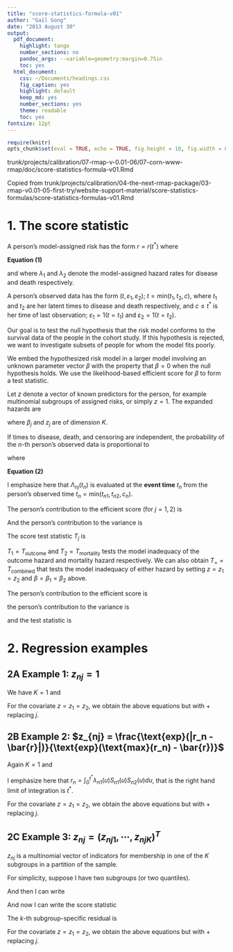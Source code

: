 ```yaml
---
title: "score-statistics-formula-v01"
author: "Gail Gong"
date: "2013 August 30"
output:
  pdf_document:
    highlight: tango
    number_sections: no
    pandoc_args: --variable=geometry:margin=0.75in
    toc: yes
  html_document:
    css: ~/Documents/headings.css
    fig_caption: yes
    highlight: default
    keep_md: yes
    number_sections: yes
    theme: readable
    toc: yes
fontsize: 12pt
---
```

 
```r
require(knitr)
opts_chunk$set(eval = TRUE, echo = TRUE, fig.height = 10, fig.width = 8, tidy=FALSE)
```
trunk/projects/calibration/07-rmap-v-0.01-06/07-corn-www-rmap/doc/score-statistics-formula-v01.Rmd

Copied from trunk/projects/calibration/04-the-next-rmap-package/03-rmap-v0.01-05-first-try/website-support-material/score-statistics-formulas/score-statistics-formulas-v01.Rmd

# 1. The score statistic

A person's model-assigned risk has the form $r = r(t^{*})$ where 

__Equation (1)__

\begin{align}
r(t^*) = \int_0^{t^{*}} \lambda_1(u) \;\;\text{exp}\Big\{ 
- \Big( \Lambda_1(u) + \Lambda_2(u) \Big) \Big\} du 
\end{align}


and where $\lambda_1$ and $\lambda_2$ denote the model-assigned hazard rates for disease and death respectively.

A person's observed data has the form $\big( t, \varepsilon_1, \varepsilon_2 \big)$;  $t = \text{min} \big(t_1, t_2, c \big)$, where $t_1$ and $t_2$ are her latent times to disease and death respectively, and $c \le t^{*}$ is her time of last observation; $\varepsilon_1 = 1\big(t = t_1\big)$ and $\varepsilon_2 = 1\big(t = t_2 \big)$.

Our goal is to test the null hypothesis that the risk model conforms to the survival data of the people in the cohort study. If this hypothesis is rejected, we want to investigate subsets of people for whom the model fits poorly.

We embed the hypothesized risk model in a larger model involving an unknown parameter vector $\beta$ with the property that $\beta = 0$ when the null hypothesis holds. We use the likelihood-based efficient score for $\beta$ to form a test statistic.


Let $z$ denote a vector of known predictors for the person, for example multinomial subgroups of assigned risks, or simply $z = 1$. The expanded hazards are 

\begin{align}
\lambda_j \big( t ; \beta, z = (z_1, z_2)\big) = \lambda_j (t) e^{\beta_j^T z_j}, \;\;\;j = 1, 2
\end{align}

where $\beta_j$ and $z_j$ are of dimension $K$. 

If times to disease, death, and censoring are independent, the probability of the $n$-th person's observed data is proportional to 

\begin{align}
L_n & = \prod_{j=1}^2 \Bigg\{ \bigg(
\lambda_{nj} \big( t_n \big) e^{\beta_j^T z_{nj}}
\bigg)^{\varepsilon_{nj}}
\text{exp} \bigg(
 \Lambda_{nj}(t_n)  -e^{\beta_j^T z_{nj}}
\bigg) \Bigg\}\\
\end{align}

where

__Equation (2)__

\begin{align}
\Lambda_{nj}(t_n) & = \int_0^t \lambda_{nj}(u) du, \;\;\; n = 1, \cdots, N, \; \; j = 1, 2  
\end{align}

I emphasize here that $\Lambda_{nj}(t_n)$ is evaluated at the **event time**  $t_n$ from the person's observed time $t_n = \text{min}(t_{n1}, t_{n2}, c_n)$. 

The person's contribution to the efficient score (for $j = 1, 2$) is

\begin{align}
U_{nj} = \frac{\partial}{\partial \beta_j} \text{log} L_n(\beta) \bigg|_{\beta_j = 0}
= \bigg\{
\varepsilon_{nj} - e^{\beta^T z_n} \Lambda_{nj}(t_n)
\bigg\} z_{nj} \bigg|_{\beta = 0}
= \bigg\{
\varepsilon_{nj} - \Lambda_{nj}(t_n)
\bigg\} z_{nj} 
\end{align}


And the person's contribution to the variance is

\begin{align}
V_{nj} & =
- \frac{\partial}{\partial \beta_j} \bigg( \frac{\partial}{\partial \beta_j} \bigg)^T
\text{log} L_n(\beta) \bigg|_{\beta_j = 0}
=  e^{\beta_j^T z_{nj}} \Lambda_{nj}(t_n) Z_{nj} Z_{nj}^T \bigg|_{\beta_j = 0}
= \Lambda_{nj}(t_n) Z_{nj} Z_{nj}^T
\end{align}


The score test statistic $T_j$ is


\begin{align}
T_j & = U_j^T V_j^{-1} U_j\\
U_j &= \sum_{n = 1}^N U_{nj}\\
V_j &= \sum_{n = 1}^N V_{nj}
\end{align}


$T_1 = T_{\text{outcome}}$ and $T_2 = T_{\text{mortality}}$ tests the model inadequacy of the outcome hazard and mortality hazard respectively.  We can also obtain $T_+ = T_{\text{combined}}$ that tests the model inadequacy of either hazard by setting $z = z_1 = z_2$ and $\beta = \beta_1 = \beta_2$ above.

The person's contribution to the efficient score is 


\begin{align}
U_{n+} = \frac{\partial}{\partial \beta} \text{log} L_n(\beta) \bigg|_{\beta = 0}
= \bigg\{
\varepsilon_{n+} - e^{\beta^T z_n} \Lambda_{n+}(t_n)
\bigg\} z_n \bigg|_{\beta = 0}
= \bigg\{
\varepsilon_{n+} - \Lambda_{n+}(t_n)
\bigg\} z_n,
\end{align}


the person's contribution to the variance is

\begin{align}
V_{n+} & =
- \frac{\partial}{\partial \beta} \bigg( \frac{\partial}{\partial \beta} \bigg)^T
\text{log} L_n(\beta) \bigg|_{\beta = 0}
=  e^{\beta^T z_n} \Lambda_{n+}(t_n) Z_n Z_n^T \bigg|_{\beta = 0}
= \Lambda_{n+}(t_n) Z_n Z_n^T
\end{align}

and the test statistic is


\begin{align}
T_+ & = U_+^T V_+^{-1} U_+\\
U_+ &= \sum_{n = 1}^N U_{n+}\\
V_+ &= \sum_{n = 1}^N V_{n+}
\end{align}


# 2. Regression examples

## 2A Example 1: $z_{nj} = 1$
We have $K = 1$ and 

\begin{align}
U_j & = \sum_{n = 1}^N \bigg\{
\varepsilon_{nj} - \Lambda_{nj}(t_n)
\bigg\}\\
V_j & = \sum_{n = 1}^N \Lambda_{nj}(t_n)\\
T_j & = U_j^2/V_j
\end{align}


For the covariate $z = z_1 = z_2$, we obtain the above equations but with $+$ replacing $j$.

## 2B Example 2: $z_{nj} = \frac{\text{exp}(|r_n - \bar{r}|)}{\text{exp}(\text{max}(r_n) - \bar{r})}$
Again $K = 1$ and

\begin{align}
\bar{r} &= \frac{1}{N} \sum_{n = 1}^N r_n\\
U_j &= \sum_{n = 1}^N \bigg\{
\varepsilon_{nj} - \Lambda_{nj}(t_n)
\bigg\} z_n \\
V_j & = \sum_{n = 1}^N \Lambda_{nj}(t_n) z_{nj}^2\\
T_j & = U_j^2/V_j
\end{align}


I emphasize here that $r_n = \int_0^{t^{*}} \lambda_{n1}(u) S_{n1}(u) S_{n2}(u) du$, that is the right hand limit of integration is $t^*$.

For the covariate $z = z_1 = z_2$, we obtain the above equations but with $+$ replacing $j$.

## 2C Example 3: $z_{nj} = \big(z_{nj1}, \cdots, z_{njK} \big)^T$ 

$z_{nj}$ is a multinomial vector of indicators for membership in one of the $K$ subgroups in a partition of the sample.

For simplicity, suppose I have two subgroups (or two quantiles).


\begin{align}
z_{nj}  = \begin{cases} 
   \begin{pmatrix}
      1 \\
      0
   \end{pmatrix} &  \text{ if $n$ is in the first subgroup}\\ 
   \begin{pmatrix}
      0 \\
      1
   \end{pmatrix} & \text{ if $n$ is in the second subgroup }
\end{cases}
\end{align}



\begin{align}
z_{nj} z_{nj}^T = \begin{cases} 
   \begin{pmatrix}
      1 & 0\\
      0 & 0
   \end{pmatrix} &  \text{ if $n$ is in the first subgroup}\\ 
   \begin{pmatrix}
      0 & 0\\
      0 & 1
   \end{pmatrix} & \text{ if $n$ is in the second subgroup }
\end{cases}
\end{align}


And then I can write


\begin{align}
U_j & = \sum_{n=1}^N \bigg\{ \varepsilon_{nj} - \Lambda_{nj}(t_n) \bigg\} z_{nj} 
= \begin{pmatrix}
      \sum_{n \in \text{ Subgroup } 1} \bigg\{ \varepsilon_{nj} - \Lambda_{nj}(t_n) \bigg\}  \\
      \sum_{n \in \text{ Subgroup } 2} \bigg\{ \varepsilon_{nj} - \Lambda_{nj}(t_n) \bigg\} 
   \end{pmatrix} 
\end{align}



\begin{align}
V_j & = \sum_{n=1} \Lambda_{nj}(t_n) z_{nj} z_{nj}^T
= \begin{pmatrix}
      \sum_{n \in \text{ Subgroup } 1} \Lambda_{nj}(t_n) & 0 \\
      0 & \sum_{n \in \text{ Subgroup } 2} \Lambda_{nj}(t_n)
   \end{pmatrix} 
\end{align}


And now I can write the score statistic


\begin{align}
T_j & = U_j^T V_j^{-1} U_j  = \sum_k \frac{\bigg(
\sum_{n \in \text{ Subgroup } k} \bigg\{ \varepsilon_{nj} - \Lambda_{nj}(t_n) \bigg\}
\bigg)^2
}{
\sum_{n \in \text{ Subgroup } k} \Lambda_{nj}(t_n)
}
\end{align}


The $k$-th subgroup-specific residual is 


\begin{align}
\delta_{jk} &= \frac{
\sum_{n \in \text{ Subgroup } k}  \bigg\{ \varepsilon_{nj} - \Lambda_{nj}(t_n) \bigg\}
}{
\sqrt{\sum_{n \in \text{ Subgroup } k} \Lambda_{nj}(t_n)}
}
\end{align}


For the covariate $z = z_1 = z_2$, we obtain the above equations but with $+$ replacing $j$.

